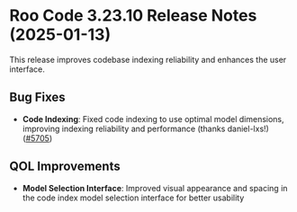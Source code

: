 # Roo Code 3.23.10 Release Notes (2025-01-13)

This release improves codebase indexing reliability and enhances the user interface.

## Bug Fixes

* **Code Indexing**: Fixed code indexing to use optimal model dimensions, improving indexing reliability and performance (thanks daniel-lxs!) ([#5705](https://github.com/RooCodeInc/Roo-Code/pull/5705))

## QOL Improvements

* **Model Selection Interface**: Improved visual appearance and spacing in the code index model selection interface for better usability